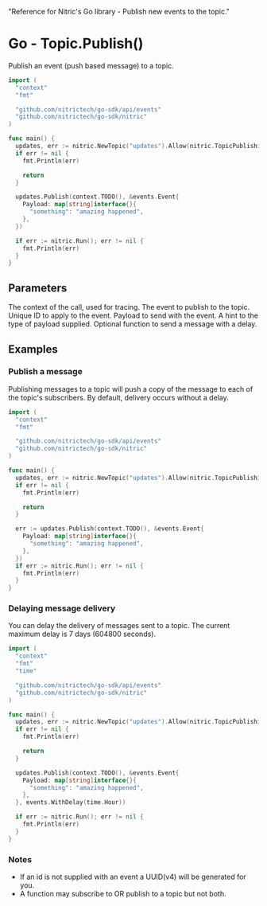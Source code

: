   "Reference for Nitric's Go library - Publish new events to the topic."

# Go - Topic.Publish()

Publish an event (push based message) to a topic.

```go
import (
  "context"
  "fmt"

  "github.com/nitrictech/go-sdk/api/events"
  "github.com/nitrictech/go-sdk/nitric"
)

func main() {
  updates, err := nitric.NewTopic("updates").Allow(nitric.TopicPublishing)
  if err != nil {
    fmt.Println(err)

    return
  }

  updates.Publish(context.TODO(), &events.Event{
    Payload: map[string]interface{}{
      "something": "amazing happened",
    },
  })

  if err := nitric.Run(); err != nil {
    fmt.Println(err)
  }
}
```

## Parameters

<Properties>
  <Property name="ctx" required type="context">
    The context of the call, used for tracing.
  </Property>
  <Property name="event" required type="Event">
    The event to publish to the topic.
    <Properties nested>
      <Property name="ID" type="string">
        Unique ID to apply to the event.
      </Property>
      <Property name="Payload" required type="map[string]interface{}">
        Payload to send with the event.
      </Property>
      <Property name="PayloadType" type="string">
        A hint to the type of payload supplied.
      </Property>
    </Properties>
  </Property>
  <Property name="opts" type="PublishOption">
    Optional function to send a message with a delay.
  </Property>
</Properties>

## Examples

### Publish a message

Publishing messages to a topic will push a copy of the message to each of the topic's subscribers. By default, delivery occurs without a delay.

```go
import (
  "context"
  "fmt"

  "github.com/nitrictech/go-sdk/api/events"
  "github.com/nitrictech/go-sdk/nitric"
)

func main() {
  updates, err := nitric.NewTopic("updates").Allow(nitric.TopicPublishing)
  if err != nil {
    fmt.Println(err)

    return
  }

  err := updates.Publish(context.TODO(), &events.Event{
    Payload: map[string]interface{}{
      "something": "amazing happened",
    },
  })
  if err := nitric.Run(); err != nil {
    fmt.Println(err)
  }
}
```

### Delaying message delivery

You can delay the delivery of messages sent to a topic. The current maximum delay is 7 days (604800 seconds).

```go
import (
  "context"
  "fmt"
  "time"

  "github.com/nitrictech/go-sdk/api/events"
  "github.com/nitrictech/go-sdk/nitric"
)

func main() {
  updates, err := nitric.NewTopic("updates").Allow(nitric.TopicPublishing)
  if err != nil {
    fmt.Println(err)

    return
  }

  updates.Publish(context.TODO(), &events.Event{
    Payload: map[string]interface{}{
      "something": "amazing happened",
    },
  }, events.WithDelay(time.Hour))

  if err := nitric.Run(); err != nil {
    fmt.Println(err)
  }
}
```

### Notes

- If an id is not supplied with an event a UUID(v4) will be generated for you.
- A function may subscribe to OR publish to a topic but not both.
